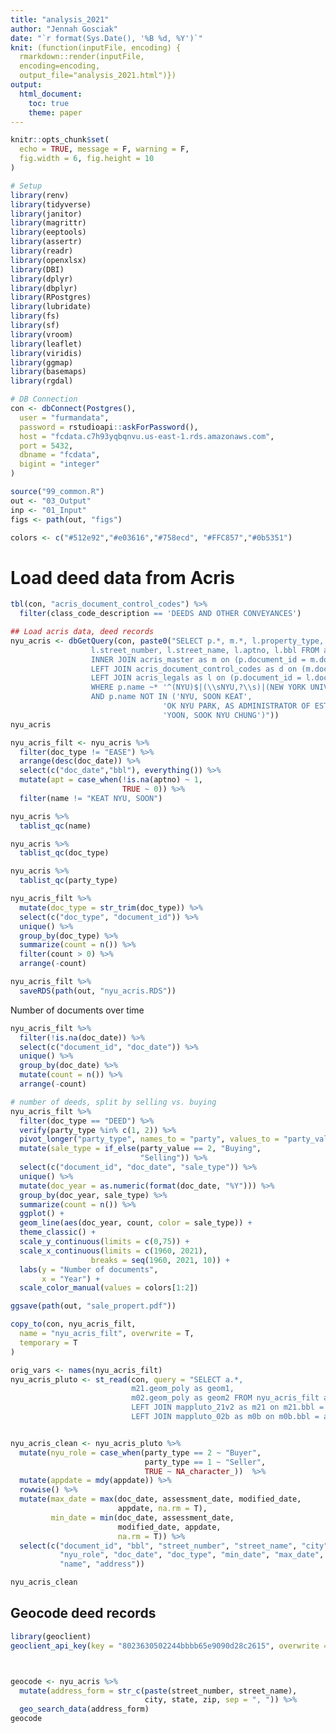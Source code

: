```yaml
---
title: "analysis_2021"
author: "Jennah Gosciak"
date: "`r format(Sys.Date(), '%B %d, %Y')`"
knit: (function(inputFile, encoding) { 
  rmarkdown::render(inputFile,
  encoding=encoding,
  output_file="analysis_2021.html")})
output:
  html_document:
    toc: true
    theme: paper
---
```

```r
knitr::opts_chunk$set(
  echo = TRUE, message = F, warning = F,
  fig.width = 6, fig.height = 10
)
```

```r
# Setup
library(renv)
library(tidyverse)
library(janitor)
library(magrittr)
library(eeptools)
library(assertr)
library(readr)
library(openxlsx)
library(DBI)
library(dplyr)
library(dbplyr)
library(RPostgres)
library(lubridate)
library(fs)
library(sf)
library(vroom)
library(leaflet)
library(viridis)
library(ggmap)
library(basemaps)
library(rgdal)

# DB Connection
con <- dbConnect(Postgres(),
  user = "furmandata",
  password = rstudioapi::askForPassword(),
  host = "fcdata.c7h93yqbqnvu.us-east-1.rds.amazonaws.com",
  port = 5432,
  dbname = "fcdata",
  bigint = "integer"
)

source("99_common.R")
out <- "03_Output"
inp <- "01_Input"
figs <- path(out, "figs")

colors <- c("#512e92","#e03616","#758ecd", "#FFC857","#0b5351")
```

# Load deed data from Acris
```r
tbl(con, "acris_document_control_codes") %>% 
  filter(class_code_description == 'DEEDS AND OTHER CONVEYANCES')

## Load acris data, deed records
nyu_acris <- dbGetQuery(con, paste0("SELECT p.*, m.*, l.property_type,
                  l.street_number, l.street_name, l.aptno, l.bbl FROM acris_parties as p
                  INNER JOIN acris_master as m on (p.document_id = m.document_id)
                  LEFT JOIN acris_document_control_codes as d on (m.doc_type = d.doc_type)
                  LEFT JOIN acris_legals as l on (p.document_id = l.document_id)
                  WHERE p.name ~* '^(NYU)$|(\\sNYU,?\\s)|(NEW YORK UNIV.+)|^(NYU,?\\s)'
                  AND p.name NOT IN ('NYU, SOON KEAT',
                                  'OK NYU PARK, AS ADMINISTRATOR OF ESTATE',
                                  'YOON, SOOK NYU CHUNG')"))
nyu_acris

nyu_acris_filt <- nyu_acris %>%
  filter(doc_type != "EASE") %>% 
  arrange(desc(doc_date)) %>% 
  select(c("doc_date","bbl"), everything()) %>% 
  mutate(apt = case_when(!is.na(aptno) ~ 1,
                         TRUE ~ 0)) %>% 
  filter(name != "KEAT NYU, SOON")

nyu_acris %>%
  tablist_qc(name)

nyu_acris %>%
  tablist_qc(doc_type)

nyu_acris %>%
  tablist_qc(party_type)

nyu_acris_filt %>% 
  mutate(doc_type = str_trim(doc_type)) %>% 
  select(c("doc_type", "document_id")) %>% 
  unique() %>% 
  group_by(doc_type) %>% 
  summarize(count = n()) %>% 
  filter(count > 0) %>% 
  arrange(-count)

nyu_acris_filt %>% 
  saveRDS(path(out, "nyu_acris.RDS"))
```

Number of documents over time
```r
nyu_acris_filt %>% 
  filter(!is.na(doc_date)) %>% 
  select(c("document_id", "doc_date")) %>% 
  unique() %>% 
  group_by(doc_date) %>% 
  mutate(count = n()) %>% 
  arrange(-count)

# number of deeds, split by selling vs. buying
nyu_acris_filt %>% 
  filter(doc_type == "DEED") %>% 
  verify(party_type %in% c(1, 2)) %>% 
  pivot_longer("party_type", names_to = "party", values_to = "party_value") %>% 
  mutate(sale_type = if_else(party_value == 2, "Buying",
                             "Selling")) %>% 
  select(c("document_id", "doc_date", "sale_type")) %>% 
  unique() %>% 
  mutate(doc_year = as.numeric(format(doc_date, "%Y"))) %>% 
  group_by(doc_year, sale_type) %>% 
  summarize(count = n()) %>% 
  ggplot() +
  geom_line(aes(doc_year, count, color = sale_type)) +
  theme_classic() +
  scale_y_continuous(limits = c(0,75)) +
  scale_x_continuous(limits = c(1960, 2021),
                  breaks = seq(1960, 2021, 10)) +
  labs(y = "Number of documents",
       x = "Year") +
  scale_color_manual(values = colors[1:2])

ggsave(path(out, "sale_propert.pdf"))
```
```r
copy_to(con, nyu_acris_filt,
  name = "nyu_acris_filt", overwrite = T,
  temporary = T
)

orig_vars <- names(nyu_acris_filt)
nyu_acris_pluto <- st_read(con, query = "SELECT a.*,
                           m21.geom_poly as geom1,
                           m02.geom_poly as geom2 FROM nyu_acris_filt as a
                           LEFT JOIN mappluto_21v2 as m21 on m21.bbl = a.bbl
                           LEFT JOIN mappluto_02b as m0b on m0b.bbl = a.bbl")


nyu_acris_clean <- nyu_acris_pluto %>% 
  mutate(nyu_role = case_when(party_type == 2 ~ "Buyer",
                              party_type == 1 ~ "Seller",
                              TRUE ~ NA_character_))  %>% 
  mutate(appdate = mdy(appdate)) %>% 
  rowwise() %>% 
  mutate(max_date = max(doc_date, assessment_date, modified_date,
                        appdate, na.rm = T),
         min_date = min(doc_date, assessment_date, 
                        modified_date, appdate,
                        na.rm = T)) %>% 
  select(c("document_id", "bbl", "street_number", "street_name", "city", "zip",
           "nyu_role", "doc_date", "doc_type", "min_date", "max_date",
           "name", "address"))

nyu_acris_clean 
```


## Geocode deed records
```r
library(geoclient)
geoclient_api_key(key = "8023630502244bbbb65e9090d28c2615", overwrite = T, install = T)



geocode <- nyu_acris %>% 
  mutate(address_form = str_c(paste(street_number, street_name), 
                              city, state, zip, sep = ", ")) %>% 
  geo_search_data(address_form)
geocode
```

